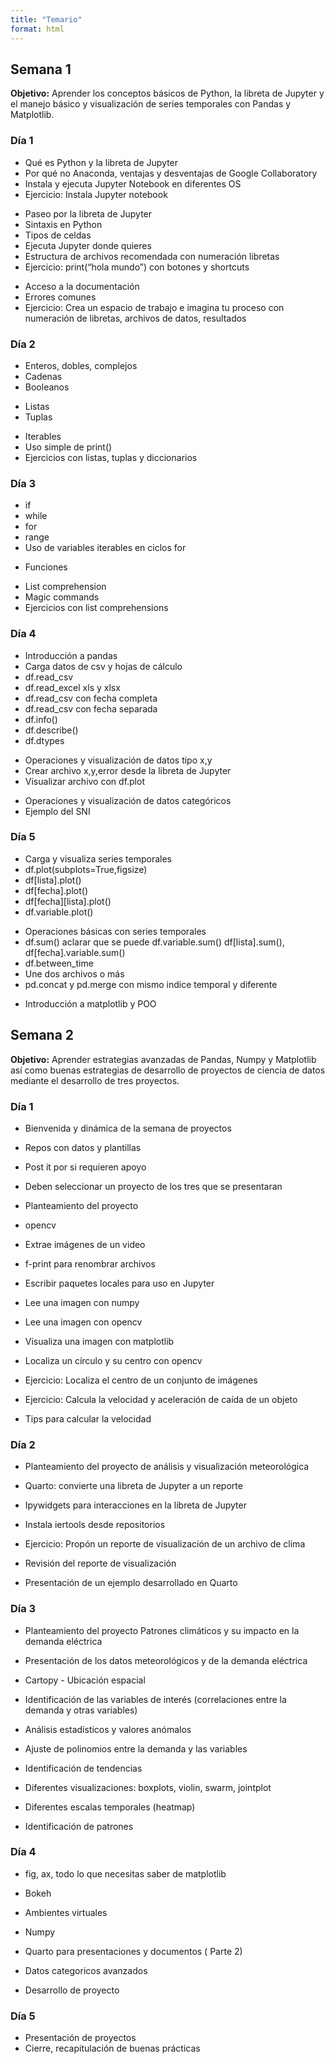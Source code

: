 ```yaml
---
title: "Temario"
format: html
---
```


::: {.panel-tabset}
## Semana 1
**Objetivo:** Aprender los conceptos básicos de Python, la libreta de Jupyter y el manejo básico y visualización de series temporales con Pandas y Matplotlib.

### Día 1
<!-- ### Sesión 1 -->
- Qué es Python y la libreta de Jupyter
- Por qué no Anaconda, ventajas y desventajas de Google Collaboratory
- Instala y ejecuta Jupyter Notebook en diferentes OS
- Ejercicio: Instala Jupyter notebook 

<!-- ### Sesión 2 -->
- Paseo por la libreta de Jupyter
- Sintaxis en Python
- Tipos de celdas
- Ejecuta Jupyter donde quieres
- Estructura de archivos recomendada con numeración libretas
- Ejercicio: print(“hola mundo”) con botones y shortcuts

<!-- ### Sesión 3 -->
- Acceso a la documentación
- Errores comunes
- Ejercicio: Crea un espacio de trabajo e imagina tu proceso con numeración de libretas, archivos de datos, resultados

### Día 2
<!-- ### Sesión 4 -->
- Enteros, dobles, complejos
- Cadenas
- Booleanos

<!-- ### Sesión 5 -->
- Listas
- Tuplas

<!-- ### Sesión 6 -->
- Iterables
- Uso simple de print()
- Ejercicios con listas, tuplas y diccionarios

### Día 3
<!-- ### Sesión 7 -->
- if
- while
- for
- range
- Uso de variables iterables en ciclos for 

<!-- ### Sesión 8 -->
- Funciones

<!-- ### Sesión 9 -->
- List comprehension
- Magic commands 
- Ejercicios con list comprehensions

### Día 4
- Introducción a pandas
- Carga datos de csv y hojas de cálculo
- df.read_csv
- df.read_excel xls y xlsx
- df.read_csv con fecha completa
- df.read_csv con fecha separada
- df.info()
- df.describe()
- df.dtypes

<!-- ### Sesión 11 -->
- Operaciones y visualización de datos tipo x,y
- Crear archivo x,y,error desde la libreta de Jupyter
- Visualizar archivo con df.plot

<!-- ### Sesión 12 -->
- Operaciones y visualización de datos categóricos
- Ejemplo del SNI

### Día 5
- Carga y visualiza series temporales
- df.plot(subplots=True,figsize)
- df[lista].plot()
- df[fecha].plot()
- df[fecha][lista].plot()
- df.variable.plot()

<!-- ### Sesión 14-->
- Operaciones básicas con series temporales
- df.sum() aclarar que se puede df.variable.sum() df[lista].sum(), df[fecha].variable.sum()
- df.between_time
- Une dos archivos o más
- pd.concat y pd.merge con mismo indice temporal y diferente

<!-- ### Sesión 15 -->
- Introducción a matplotlib y POO

## Semana 2
**Objetivo:** Aprender estrategias avanzadas de Pandas, Numpy y Matplotlib así como buenas estrategias de desarrollo de proyectos de ciencia de datos mediante el desarrollo de tres proyectos.

### Día 1
- Bienvenida y dinámica de la semana de proyectos
- Repos con datos y plantillas
- Post it por si requieren apoyo
- Deben seleccionar un proyecto de los tres que se presentaran
- Planteamiento del proyecto 
- opencv
- Extrae imágenes de un video
- f-print para renombrar archivos
- Escribir paquetes locales para uso en Jupyter
- Lee una imagen con numpy
- Lee una imagen con opencv
- Visualiza una imagen con matplotlib


- Localiza un círculo y su centro con opencv
- Ejercicio: Localiza el centro de un conjunto de imágenes


- Ejercicio: Calcula la velocidad y aceleración de caída de un objeto
- Tips para calcular la velocidad

### Día 2
- Planteamiento del proyecto de análisis y visualización meteorológica
- Quarto: convierte una libreta de Jupyter a un reporte
- Ipywidgets para interacciones en la libreta de Jupyter
- Instala iertools desde repositorios


- Ejercicio: Propón un reporte de visualización de un archivo de clima


- Revisión del reporte de visualización
- Presentación de un ejemplo desarrollado en Quarto

### Día 3
- Planteamiento del proyecto Patrones climáticos y su impacto en la demanda eléctrica
- Presentación de los datos meteorológicos y de la demanda eléctrica
- Cartopy - Ubicación espacial
- Identificación de las variables de interés (correlaciones entre la demanda y otras variables)
- Análisis estadísticos y valores anómalos

- Ajuste de polinomios entre la demanda y las variables 
- Identificación de tendencias 
- Diferentes visualizaciones: boxplots, violin, swarm, jointplot

- Diferentes escalas temporales (heatmap)
- Identificación de patrones

### Día 4
- fig, ax, todo lo que necesitas saber de matplotlib
- Bokeh
- Ambientes virtuales

- Numpy
- Quarto para presentaciones y documentos ( Parte 2)

- Datos categoricos avanzados
- Desarrollo de proyecto

### Día 5
- Presentación de proyectos
- Cierre, recapitulación de buenas prácticas
:::
